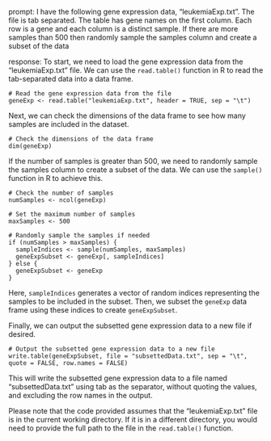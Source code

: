 prompt:
I have the following gene expression data, "leukemiaExp.txt". The file is tab separated. The table has gene names on the first column. Each row is a gene and each column is a distinct sample.  If there are more samples than 500 then randomly sample the samples column and create a subset of the data

response:
To start, we need to load the gene expression data from the "leukemiaExp.txt" file. We can use the `read.table()` function in R to read the tab-separated data into a data frame.

```
# Read the gene expression data from the file
geneExp <- read.table("leukemiaExp.txt", header = TRUE, sep = "\t")
```

Next, we can check the dimensions of the data frame to see how many samples are included in the dataset.

```
# Check the dimensions of the data frame
dim(geneExp)
```

If the number of samples is greater than 500, we need to randomly sample the samples column to create a subset of the data. We can use the `sample()` function in R to achieve this.

```
# Check the number of samples
numSamples <- ncol(geneExp)

# Set the maximum number of samples
maxSamples <- 500

# Randomly sample the samples if needed
if (numSamples > maxSamples) {
  sampleIndices <- sample(numSamples, maxSamples)
  geneExpSubset <- geneExp[, sampleIndices]
} else {
  geneExpSubset <- geneExp
}
```

Here, `sampleIndices` generates a vector of random indices representing the samples to be included in the subset. Then, we subset the `geneExp` data frame using these indices to create `geneExpSubset`.

Finally, we can output the subsetted gene expression data to a new file if desired.

```
# Output the subsetted gene expression data to a new file
write.table(geneExpSubset, file = "subsettedData.txt", sep = "\t", quote = FALSE, row.names = FALSE)
```

This will write the subsetted gene expression data to a file named "subsettedData.txt" using tab as the separator, without quoting the values, and excluding the row names in the output.

Please note that the code provided assumes that the "leukemiaExp.txt" file is in the current working directory. If it is in a different directory, you would need to provide the full path to the file in the `read.table()` function.
